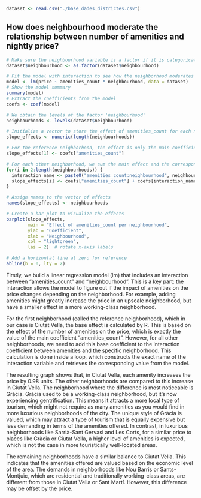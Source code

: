 ```r
dataset <- read.csv("./base_dades_districtes.csv")
```

## How does neighbourhood moderate the relationship between number of amenities and nightly price?
```r
# Make sure the neighbourhood variable is a factor if it is categorical
dataset$neighbourhood <- as.factor(dataset$neighbourhood)

# Fit the model with interaction to see how the neighborhood moderates the relationship between amenities and price
model <- lm(price ~ amenities_count * neighbourhood, data = dataset)
# Show the model summary
summary(model)
# Extract the coefficients from the model
coefs <- coef(model)

# We obtain the levels of the factor 'neighbourhood'
neighbourhoods <- levels(dataset$neighbourhood)

# Initialize a vector to store the effect of amenities_count for each neighborhood
slope_effects <- numeric(length(neighbourhoods))

# For the reference neighborhood, the effect is only the main coefficient
slope_effects[1] <- coefs["amenities_count"]

# For each other neighborhood, we sum the main effect and the corresponding interaction coefficient
for(i in 2:length(neighbourhoods)) {
  interaction_name <- paste0("amenities_count:neighbourhood", neighbourhoods[i])
  slope_effects[i] <- coefs["amenities_count"] + coefs[interaction_name]
}

# Assign names to the vector of effects
names(slope_effects) <- neighbourhoods

# Create a bar plot to visualize the effects
barplot(slope_effects, 
        main = "Effect of amenities_count per neighbourhood", 
        ylab = "Coefficient", 
        xlab = "Neighbourhood", 
        col = "lightgreen", 
        las = 2)  # rotate x-axis labels

# Add a horizontal line at zero for reference
abline(h = 0, lty = 2)
```
Firstly, we build a linear regression model (lm) that includes an interaction between "amenities_count" and "neighbourhood". This is a key part: the interaction allows the model to figure out if the impact of amenities on the price changes depending on the neighborhood. For example, adding amenities might greatly increase the price in an upscale neighborhood, but have a smaller effect in a more working-class neighborhood.

For the first neighborhood (called the reference neighborhood), which in our case is Ciutat Vella, the base effect is calculated by R. This is based on the effect of the number of amenities on the price, which is exactly the value of the main coefficient "amenities_count". However, for all other neighborhoods, we need to add this base coefficient to the interaction coefficient between amenities and the specific neighborhood. This calculation is done inside a loop, which constructs the exact name of the interaction variable and retrieves the corresponding value from the model.

The resulting graph shows that, in Ciutat Vella, each amenity increases the price by 0.98 units. The other neighborhoods are compared to this increase in Ciutat Vella. The neighborhood where the difference is most noticeable is Gràcia. Gràcia used to be a working-class neighborhood, but it's now experiencing gentrification. This means it attracts a more local type of tourism, which might not require as many amenities as you would find in more luxurious neighborhoods of the city. The unique style of Gràcia is valued, which may attract a type of tourism that is equally expensive but less demanding in terms of the amenities offered. In contrast, in luxurious neighborhoods like Sarrià-Sant Gervasi and Les Corts, for a similar price to places like Gràcia or Ciutat Vella, a higher level of amenities is expected, which is not the case in more touristically well-located areas.

The remaining neighborhoods have a similar balance to Ciutat Vella. This indicates that the amenities offered are valued based on the economic level of the area. The demands in neighborhoods like Nou Barris or Sants-Montjuïc, which are residential and traditionally working-class areas, are different from those in Ciutat Vella or Sant Martí. However, this difference may be offset by the price.